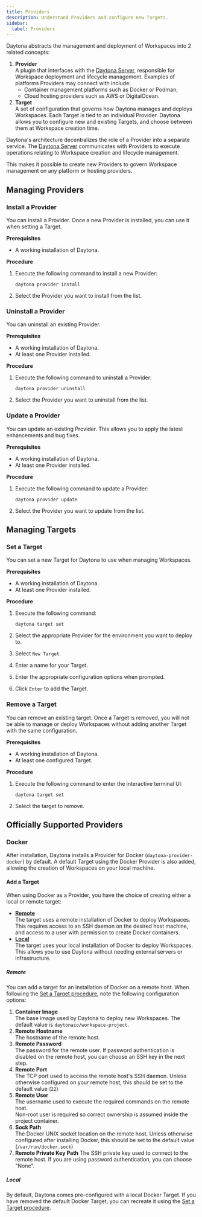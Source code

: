 ```yaml
---
title: Providers
description: Understand Providers and configure new Targets.
sidebar:
  label: Providers
---
```



Daytona abstracts the management and deployment of Workspaces into 2 related concepts:

1. **Provider**  
    A plugin that interfaces with the [Daytona Server](/usage/server), responsible for Workspace deployment and lifecycle management.
    Examples of platforms Providers may connect with include:
    - Container management platforms such as Docker or Podman;
    - Cloud hosting providers such as AWS or DigitalOcean.
2. **Target**  
    A set of configuration that governs how Daytona manages and deploys Workspaces.
    Each Target is tied to an individual Provider.
    Daytona allows you to configure new and existing Targets, and choose between them at Workspace creation time.

Daytona's architecture decentralizes the role of a Provider into a separate service.
The [Daytona Server](/reference/server) communicates with Providers to execute operations relating to Workspace creation and lifecycle management.

This makes it possible to create new Providers to govern Workspace management on any platform or hosting providers.

## Managing Providers

### Install a Provider

You can install a Provider.
Once a new Provider is installed, you can use it when setting a Target.

**Prerequisites**

- A working installation of Daytona.

**Procedure**

1. Execute the following command to install a new Provider:

    ```shell
    daytona provider install
    ```

2. Select the Provider you want to install from the list.

### Uninstall a Provider

You can uninstall an existing Provider.

**Prerequisites**

- A working installation of Daytona.
- At least one Provider installed.

**Procedure**

1. Execute the following command to uninstall a Provider:

    ```shell
    daytona provider uninstall
    ```

2. Select the Provider you want to uninstall from the list.

### Update a Provider

You can update an existing Provider.
This allows you to apply the latest enhancements and bug fixes.

**Prerequisites**

- A working installation of Daytona.
- At least one Provider installed.

**Procedure**

1. Execute the following command to update a Provider:

    ```shell
    daytona provider update
    ```

2. Select the Provider you want to update from the list.

## Managing Targets

### Set a Target

You can set a new Target for Daytona to use when managing Workspaces.

**Prerequisites**

- A working installation of Daytona.
- At least one Provider installed.

**Procedure**

1. Execute the following command:

    ```shell
    daytona target set
    ```

2. Select the appropriate Provider for the environment you want to deploy to.
3. Select `New Target`.
4. Enter a name for your Target.
5. Enter the appropriate configuration options when prompted.
6. Click `Enter` to add the Target.

### Remove a Target

You can remove an existing target.
Once a Target is removed, you will not be able to manage or deploy Workspaces without adding another Target with the same configuration.

**Prerequisites**

- A working installation of Daytona.
- At least one configured Target.

**Procedure**

1. Execute the following command to enter the interactive terminal UI:

    ```shell
    daytona target set
    ```

2. Select the target to remove.

## Officially Supported Providers

### Docker

After installation, Daytona installs a Provider for Docker (`daytona-provider-docker`) by default.
A default Target using the Docker Provider is also added, allowing the creation of Workspaces on your local machine.

#### Add a Target

When using Docker as a Provider, you have the choice of creating either a local or remote target:

- **[Remote](#remote)**  
  The target uses a remote installation of Docker to deploy Workspaces.
  This requires access to an SSH daemon on the desired host machine, and access to a user with permission to create Docker containers.
- **[Local](#local)**  
  The target uses your local installation of Docker to deploy Workspaces.
  This allows you to use Daytona without needing external servers or infrastructure.

##### Remote

You can add a target for an installation of Docker on a remote host.
When following the [Set a Target procedure](#set-a-target), note the following configuration options:

1. **Container Image**  
    The base image used by Daytona to deploy new Workspaces.
    The default value is `daytonaio/workspace-project`.
2. **Remote Hostname**  
    The hostname of the remote host.
3. **Remote Password**  
    The password for the remote user.
    If password authentication is disabled on the remote host, you can choose an SSH key in the next step.
4. **Remote Port**  
    The TCP port used to access the remote host's SSH daemon.
    Unless otherwise configured on your remote host, this should be set to the default value (`22`)
5. **Remote User**  
     The username used to execute the required commands on the remote host.
    <Aside type="caution">
      Non-root user is required so correct ownership is assumed inside the
      project container.
    </Aside>
6. **Sock Path**  
    The Docker UNIX socket location on the remote host.
    Unless otherwise configured after installing Docker, this should be set to the default value (`/var/run/docker.sock`)
7. **Remote Private Key Path**
    The SSH private key used to connect to the remote host.
    If you are using password authentication, you can choose "None".

##### Local

By default, Daytona comes pre-configured with a local Docker Target.
If you have removed the default Docker Target, you can recreate it using the [Set a Target procedure](#set-a-target).
